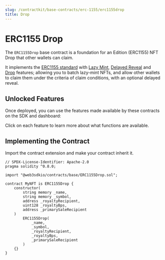 ```yaml
---
slug: /contractkit/base-contracts/erc-1155/erc1155drop
title: Drop
---
```



# ERC1155 Drop

The `ERC1155Drop` base contract is a foundation for an Edition (ERC1155) NFT Drop that other wallets can claim.

It implements the [ERC1155 standard](/contractkit/erc1155) with [Lazy Mint](/contractkit/extension-contracts/lazymint),
[Delayed Reveal](/contractkit/extension-contracts/delayedreveal) and [Drop](/contractkit/extension-contracts/dropsinglephase1155) features;
allowing you to batch lazy-mint NFTs, and allow other wallets to claim them under the criteria of claim conditions, with an optional delayed reveal.

<ViewContractCodeButton
  link="https://github.com/web3sdkio/contracts/blob/main/contracts/base/ERC1155Drop.sol"
  name="ERC1155Drop"
/>

## Unlocked Features

Once deployed, you can use the features made available by these contracts on the SDK and dashboard:

Click on each feature to learn more about what functions are available.

<div className="row" style={{ marginBottom: 24, flexWrap: "wrap" }}>
  <div className="col col--4" style={{ padding: 8 }}>
    <QuickstartCard
      name="ERC1155 Standard"
      link="/sdk/interacting-with-contracts/erc1155"
      image="/assets/icons/edition.png"
    />
  </div>
  <div className="col col--4" style={{ padding: 8 }}>
    <QuickstartCard
      name="Lazy Minting"
      link="/sdk/interacting-with-contracts/erc1155lazymintable"
      image="/assets/icons/edition-drop.png"
    />
  </div>
  <div className="col col--4" style={{ padding: 8 }}>
    <QuickstartCard
      name="Claimable"
      link="/sdk/interacting-with-contracts/erc1155claimable"
      image="/assets/icons/edition-drop.png"
    />
  </div>
  <div className="col col--4" style={{ padding: 8 }}>
    <QuickstartCard
      name="Claimable With Conditions"
      link="/sdk/interacting-with-contracts/erc1155claimablewithconditions"
      image="/assets/icons/edition-drop.png"
    />
  </div>
  <div className="col col--4" style={{ padding: 8 }}>
    <QuickstartCard
      name="Delayed Reveal"
      link="/sdk/interacting-with-contracts/erc1155delayedreveal"
      image="/assets/icons/edition-drop.png"
    />
  </div>
  <div className="col col--4" style={{ padding: 8 }}>
    <QuickstartCard
      name="Burnable"
      link="/sdk/interacting-with-contracts/erc1155burnable"
      image="/assets/icons/edition.png"
    />
  </div>
  <div className="col col--4" style={{ padding: 8 }}>
    <QuickstartCard
      name="Contract Metadata"
      link="/sdk/advanced-features/contract-settings"
      image="/assets/icons/general.png"
    />
  </div>
  <div className="col col--4" style={{ padding: 8 }}>
    <QuickstartCard
      name="Royalties"
      link="/sdk/advanced-features/contract-settings#royalty-fees"
      image="/assets/icons/general.png"
    />
  </div>
  <div className="col col--4" style={{ padding: 8 }}>
    <QuickstartCard
      name="Primary Sale"
      link="/sdk/advanced-features/contract-settings#primary-sale"
      image="/assets/icons/general.png"
    />
  </div>
</div>

## Implementing the Contract

Import the contract extension and make your contract inherit it.

```solidity
// SPDX-License-Identifier: Apache-2.0
pragma solidity ^0.8.0;

import "@web3sdkio/contracts/base/ERC1155Drop.sol";

contract MyNFT is ERC1155Drop {
    constructor(
        string memory _name,
        string memory _symbol,
        address _royaltyRecipient,
        uint128 _royaltyBps,
        address _primarySaleRecipient
    )
        ERC1155Drop(
            _name,
            _symbol,
            _royaltyRecipient,
            _royaltyBps,
            _primarySaleRecipient
        )
    {}
}
```
